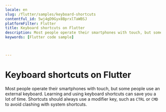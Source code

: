```yaml
---
locale: en
slug: /flutter/samples/keyboard-shortcuts
contentful_id: 5wj4gD9Gyx8BprxlTaWBSJ
platformFilter: Flutter
title: Keyboard shortcuts on Flutter
description: Most people operate their smartphones with touch, but some people use an external keyboard.
keywords: [Flutter code sample]


	
---
```


# Keyboard shortcuts on Flutter

Most people operate their smartphones with touch, but some people use an external keyboard. Learning and using keyboard shortcuts can save you a lot of time. Shortcuts should always use a modifier key, such as `CTRL` or `CMD` to avoid clashing with system shortcuts.

<CodeSample id="keyboard-shortcuts" locale="en" platform="flutter"/>